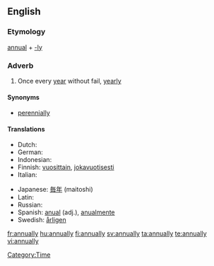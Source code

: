 ==English==

===Etymology===
[[annual]] + [[-ly]]

===Adverb===
{{en-adv|-}}

# Once every [[year]] without fail, [[yearly]]

====Synonyms====
*[[perennially]]

====Translations====
{{top}}
* Dutch: {{t+|nl|jaarlijks}}
* German: {{t+|de|jährlich}}
* Indonesian: {{t+|id|tahun|alt=tahunan|xs=Indonesian}}
* Finnish: [[vuosittain]], [[jokavuotisesti]]
* Italian: {{t+|it|annualmente}}
{{mid}}
* Japanese: [[毎年]] (maitoshi)
* Latin: {{t-|la|anniversarie}}
* Russian: {{t+|ru|ежегодно|tr=ježegódno|sc=Cyrl}}
* Spanish: [[anual]] (adj.), [[anualmente]]
* Swedish: [[årligen]]
{{bottom}}

[[Category:Time]]

[[fr:annually]]
[[hu:annually]]
[[fi:annually]]
[[sv:annually]]
[[ta:annually]]
[[te:annually]]
[[vi:annually]]